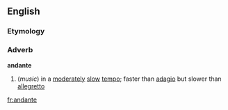 ==English==
===Etymology===
{{It.}}
===Adverb===
'''andante'''
#(''music'') in a [[moderate]]ly [[slow]] [[tempo]]; faster than [[adagio]] but slower than [[allegretto]]

[[fr:andante]]